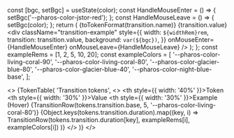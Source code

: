   const [bgc, setBgc] = useState(color);
  const HandleMouseEnter = () => {
    setBgc('--pharos-color-jstor-red');
  };
  const HandleMouseLeave = () => {
    setBgc(color);
  };
  return (
    <tr>
      <td>{toTokenFormat(transition.name)}</td>
      <td>{transition.value}</td>
      <td>
        <div
          className="transition-example"
          style={{
            width: `${widthRem}rem`,
            transition: transition.value,
            background: `var(${bgc})`,
          }}
          onMouseEnter={HandleMouseEnter}
          onMouseLeave={HandleMouseLeave}
        />
      </td>
    </tr>
  );
};
const exampleRems = [1, 2, 5, 10, 20];
const exampleColors = [
  '--pharos-color-living-coral-90',
  '--pharos-color-living-coral-80',
  '--pharos-color-glacier-blue-80',
  '--pharos-color-glacier-blue-40',
  '--pharos-color-night-blue-base',
];

<>
  {TokenTable(
    'Transition tokens',
    <>
      <thead>
        <tr>
          <th style={{ width: '40%' }}>Token</th>
          <th style={{ width: '30%' }}>Value</th>
          <th style={{ width: '30%' }}>Example (Hover)</th>
        </tr>
      </thead>
      <tbody>
        {TransitionRow(tokens.transition.base, 5, '--pharos-color-living-coral-80')}
        {Object.keys(tokens.transition.duration).map((key, i) =>
          TransitionRow(tokens.transition.duration[key], exampleRems[i], exampleColors[i])
        )}
      </tbody>
    </>
  )}
</>
